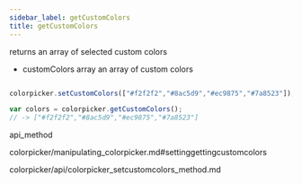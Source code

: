 ```yaml
---
sidebar_label: getCustomColors
title: getCustomColors
---
```



          


<Short>
 returns an array of selected custom colors



</Short>






- customColors    array    an array of custom colors


~~~js

colorpicker.setCustomColors(["#f2f2f2","#8ac5d9","#ec9875","#7a8523"]);

var colors = colorpicker.getCustomColors();
// -> ["#f2f2f2","#8ac5d9","#ec9875","#7a8523"]


~~~
 api_method

<Descr>



</Descr>


 colorpicker/manipulating_colorpicker.md#settinggettingcustomcolors


colorpicker/api/colorpicker_setcustomcolors_method.md





